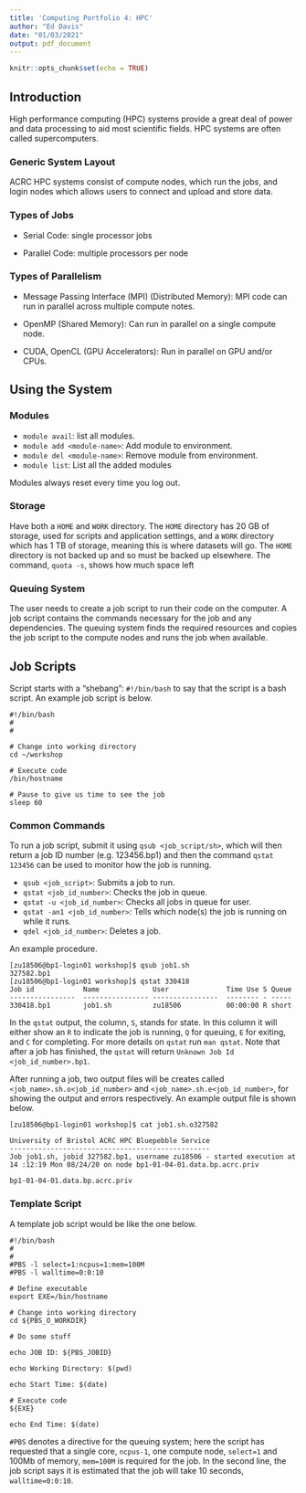 ---
title: 'Computing Portfolio 4: HPC'
author: "Ed Davis"
date: "01/03/2021"
output: pdf_document
---

```{r setup, include=FALSE}
knitr::opts_chunk$set(echo = TRUE)
```

## Introduction

High performance computing (HPC) systems provide a great deal of power and data processing to aid most scientific fields. HPC systems are often called supercomputers. 

### Generic System Layout

ACRC HPC systems consist of compute nodes, which run the jobs, and login nodes which allows users to connect and upload and store data. 

### Types of Jobs

- Serial Code: single processor jobs

- Parallel Code: multiple processors per node

### Types of Parallelism

- Message Passing Interface (MPI) (Distributed Memory): MPI code can run in parallel across multiple compute notes. 

- OpenMP (Shared Memory): Can run in parallel on a single compute node.

- CUDA, OpenCL (GPU Accelerators): Run in parallel on GPU and/or CPUs. 

## Using the System

### Modules

- `module avail`: list all modules.
- `module add <module-name>`: Add module to environment.
- `module del <module-name>`: Remove module from environment. 
- `module list`: List all the added modules

Modules always reset every time you log out. 

### Storage

Have both a `HOME` and `WORK` directory. The `HOME` directory has 20 GB of storage, used for scripts and application settings, and a `WORK` directory which has 1 TB of storage, meaning this is where datasets will go. The `HOME` directory is not backed up and so must be backed up elsewhere. The command, `quota -s`, shows how much space left 

### Queuing System

The user needs to create a job script to run their code on the computer. A job script contains the commands necessary for the job and any dependencies. The queuing system finds the required resources and copies the job script to the compute nodes and runs the job when available. 


## Job Scripts 

Script starts with a "shebang": `#!/bin/bash` to say that the script is a bash script. An example job script is below. 

```{}
#!/bin/bash
#
#

# Change into working directory
cd ~/workshop

# Execute code
/bin/hostname

# Pause to give us time to see the job
sleep 60
```

### Common Commands

To run a job script, submit it using `qsub <job_script/sh>`, which will then return a job ID number (e.g. 123456.bp1) and then the command `qstat 123456` can be used to monitor how the job is running.

- `qsub <job_script>`: Submits a job to run.
- `qstat <job_id_number>`: Checks the job in queue.
- `qstat -u <job_id_number>`: Checks all jobs in queue for user.
- `qstat -an1 <job_id_number>`:  Tells which node(s) the job is running on while it runs. 
- `qdel <job_id_number>`: Deletes a job.

An example procedure. 
```{}
[zu18506@bp1-login01 workshop]$ qsub job1.sh
327582.bp1
[zu18506@bp1-login01 workshop]$ qstat 330418
Job id            Name             User              Time Use S Queue
----------------  ---------------- ----------------  -------- - -----
330418.bp1        job1.sh          zu18506           00:00:00 R short
```

In the `qstat` output, the column, `S`, stands for state. In this column it will either show an `R` to indicate the job is running, `Q` for queuing, `E` for exiting, and `C` for completing. For more details on `qstat` run `man qstat`. Note that after a job has finished, the `qstat` will return `Unknown Job Id <job_id_number>.bp1`. 

After running a job, two output files will be creates called `<job_name>.sh.o<job_id_number>` and `<job_name>.sh.e<job_id_number>`, for showing the output and errors respectively. An example output file is shown below. 

```{}
[zu18506@bp1-login01 workshop]$ cat job1.sh.o327582

University of Bristol ACRC HPC Bluepebble Service
-------------------------------------------------
Job job1.sh, jobid 327582.bp1, username zu18506 - started execution at 14 :12:19 Mon 08/24/20 on node bp1-01-04-01.data.bp.acrc.priv

bp1-01-04-01.data.bp.acrc.priv
```

### Template Script

A template job script would be like the one below.

```{}
#!/bin/bash
#
#
#PBS -l select=1:ncpus=1:mem=100M
#PBS -l walltime=0:0:10

# Define executable
export EXE=/bin/hostname

# Change into working directory
cd ${PBS_O_WORKDIR}

# Do some stuff

echo JOB ID: ${PBS_JOBID}

echo Working Directory: $(pwd)

echo Start Time: $(date)

# Execute code
${EXE}

echo End Time: $(date)
```

`#PBS` denotes a directive for the queuing system; here the script has requested that a single core, `ncpus-1`, one compute node, `select=1` and 100Mb of memory, `mem=100M` is required for the job. In the second line, the job script says it is estimated that the job will take 10 seconds, `walltime=0:0:10`. 

































